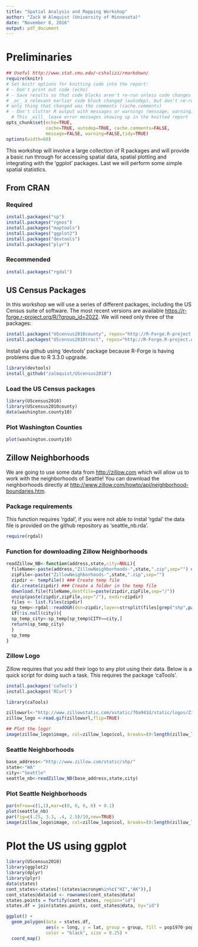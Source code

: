 ```yaml
---
title: "Spatial Analysis and Mapping Workshop"
author: "Zack W Almquist (University of Minnesota)"
date: "November 8, 2016"
output: pdf_document
---
```


# Preliminaries
```r
## Useful http://www.stat.cmu.edu/~cshalizi/rmarkdown/
require(knitr)
# Set knitr options for knitting code into the report:
# - Don't print out code (echo)
# - Save results so that code blocks aren't re-run unless code changes (cache),
# _or_ a relevant earlier code block changed (autodep), but don't re-run if the
# only thing that changed was the comments (cache.comments)
# - Don't clutter R output with messages or warnings (message, warning)
  # This _will_ leave error messages showing up in the knitted report
opts_chunk$set(echo=TRUE,
               cache=TRUE, autodep=TRUE, cache.comments=FALSE,
               message=FALSE, warning=FALSE,tidy=TRUE)
options(width=60)
```


This workshop will involve a large collection of R packages and will provide a basic run through for accessing spatial data, spatial plotting and integrating with the 'ggplot' packages. Last we will perform some simple spatial statistics.

## From CRAN

### Required

```r
install.packages("sp")
install.packages("rgeos")
install.packages("maptools")
install.packages("ggplot2")
install.packages("devtools")
install.packages("plyr")
```

### Recommended
```r
install.packages("rgdal")
```

## US Census Packages
In this workshop we will use a series of different packages, including the US Census suite of software. The most recent versions are available <https://r-forge.r-project.org/R/?group_id=2022>. We will need only three of the packages:

```r
install.packages("UScensus2010county", repos="http://R-Forge.R-project.org")
install.packages("UScensus2010tract", repos="http://R-Forge.R-project.org")
```

Install via github using 'devtools' package because R-Forge is having problems due to R 3.3.0 upgrade.
```r
library(devtools)
install_github("zalmquist/UScensus2010")
```


### Load the US Census packages
```r
library(UScensus2010)
library(UScensus2010county)
data(washington.county10)
```

### Plot Washington Counties

```r
plot(washington.county10)
```

## Zillow Neighborhoods

We are going to use some data from <http://zillow.com> which will allow us to work with the neighborhoods of Seattle! You can download the neighborhoods directly at <http://www.zillow.com/howto/api/neighborhood-boundaries.htm>.

### Package requirements
This function requires 'rgdal', if you were not able to instal 'rgdal' the data file is provided on the github repository as 'seattle_nb.rda'.

```r
require(rgdal)
```

### Function for downloading Zillow Neighborhoods
```r
readZillow_NB<-function(address,state,city=NULL){
  fileName<-paste(address,"ZillowNeighborhoods-",state,".zip",sep="") ##full address of zip file
  zipFile<-paste("ZillowNeighborhoods-",state,".zip",sep="")
  zipdir <- tempfile() ### Create temp file
  dir.create(zipdir) ### Create a folder in the temp file
  download.file(fileName,destfile=paste(zipdir,zipFile,sep="/"))
  unzip(paste(zipdir,zipFile,sep="/"), exdir=zipdir)
  files <- list.files(zipdir)
  sp_temp<-rgdal::readOGR(dsn=zipdir,layer=strsplit(files[grep("shp",paste(files,"0",sep=""))],"\\.")[[1]][1])
  if(!is.null(city)){
  sp_temp_city<-sp_temp[sp_temp$CITY==city,]
  return(sp_temp_city)
  }
  sp_temp
}
```
    
### Zillow Logo

Zillow requires that you add their logo to any plot using their data. Below is a quick script for doing such a task. This requires the package 'caTools'.

```r
install.packages('caTools')
install.packages('RCurl')
```

```r
library(caTools)

zillowurl<-"http://www.zillowstatic.com/vstatic/70a941d/static/logos/Zillow_Logo_HoodsProvided_RightAligned.gif"
zillow_logo <-read.gif(zillowurl,flip=TRUE)

## Plot the logo!
image(zillow_logo$image, col=zillow_logo$col, breaks=(0:length(zillow_logo$col))-0.5, asp=.15,useRaster=TRUE,axes = FALSE)
```


### Seattle Neighborhoods
```r
base_address<-"http://www.zillow.com/static/shp/"
state<-"WA"
city<-"Seattle"
seattle_nb<-readZillow_NB(base_address,state,city)
```

### Plot Seattle Neighborhoods

```r
par(mfrow=c(1,1),mar=c(0, 0, 0, 0) + 0.1)
plot(seattle_nb)
par(fig=c(.25, 3.3, .4, 2.5)/10,new=TRUE)
image(zillow_logo$image, col=zillow_logo$col, breaks=(0:length(zillow_logo$col))-0.5, asp=.15,useRaster=TRUE,axes = FALSE)
```

# Plot the US using ggplot

```r
library(UScensus2010)
library(ggplot2)
library(dplyr)
library(plyr)
data(states)
cont_states<-states[!(states$acronym%in%c("HI","AK")),]
cont_states@data$id <- rownames(cont_states@data)
states.points = fortify(cont_states, region="id")
states.df = join(states.points, cont_states@data, by="id")
```

```r
ggplot() +
  geom_polygon(data = states.df, 
               aes(x = long, y = lat, group = group, fill = pop1970-pop1960), 
               color = "black", size = 0.25) + 
  coord_map()
```


